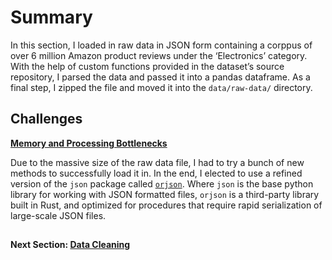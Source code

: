 # Summary

In this section, I loaded in raw data in JSON form containing a corppus of over 6 million Amazon product reviews under the 'Electronics' category. With the help of custom functions provided in the dataset's source repository, I parsed the data and passed it into a pandas dataframe. As a final step, I zipped the file and moved it into the `data/raw-data/` directory.

## Challenges

[**Memory and Processing Bottlenecks**]{style="text-decoration: underline;"}

Due to the massive size of the raw data file, I had to try a bunch of new methods to successfully load it in. In the end, I elected to use a refined version of the `json` package called [`orjson`](https://github.com/ijl/orjson). Where `json` is the base python library for working with JSON formatted files, `orjson` is a third-party library built in Rust, and optimized for procedures that require rapid serialization of large-scale JSON files.

##

**Next Section: [Data Cleaning](../data-cleaning/main.ipynb)**